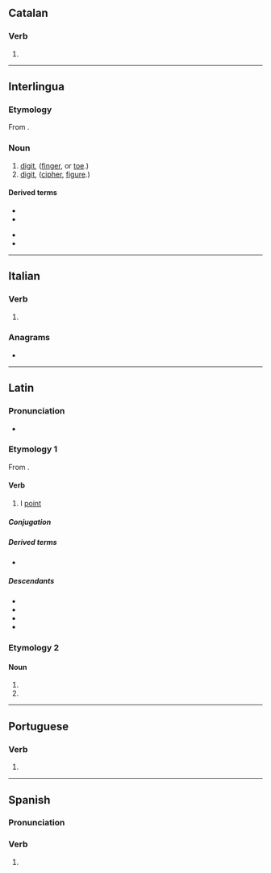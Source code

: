 {{also|digitó|dígito|digitò}}
==Catalan==

===Verb===
{{head|ca|verb form}}

# {{ca-verb form of|p=1|n=sg|m=ind|t=pres|digitar}}

----

==Interlingua==

===Etymology===
From {{der|ia|la|digitus}}.

===Noun===
{{ia-noun}}

# [[digit]], ([[finger]], or [[toe]].)
# [[digit]], ([[cipher]], [[figure]].)

====Derived terms====
{{der-top}}
* {{l|ia|digito anular}}
* {{l|ia|digito auricular}}
{{der-mid}}
* {{l|ia|digito indice}}
* {{l|ia|digito medie}}
{{der-bottom}}

----

==Italian==

===Verb===
{{head|it|verb form}}

# {{inflection of|it|digitare||1|s|pres|indc}}

===Anagrams===
* {{anagrams|it|a=dgiiot|goditi}}

----

==Latin==

===Pronunciation===
*{{la-IPA|digitō}}

===Etymology 1===
From {{affix|la|digitus|-ō|id2=denominative}}.

====Verb====
{{la-verb|1+|digitō}}

# I [[point]]

=====Conjugation=====
{{la-conj|1+|digitō}}

=====Derived terms=====
* {{l|la|addigitō}}

=====Descendants=====
* {{desc|en|digitate|bor=1}}
* {{desc|it|digitare|bor=1}}
* {{desc|pt|digitar|bor=1}}
* {{desc|es|digitar|bor=1}}

===Etymology 2===
{{nonlemma}}

====Noun====
{{la-noun-form|digitō|g=m}}

# {{inflection of|la|digitus||dat|s}}
# {{inflection of|la|digitus||abl|s}}

----

==Portuguese==

===Verb===
{{head|pt|verb form}}

# {{pt-verb-form-of|digitar}}

----

==Spanish==

===Pronunciation===
{{es-IPA}}

===Verb===
{{head|es|verb form}}

# {{es-verb form of|ending=ar|mood=indicative|tense=present|pers=1|number=singular|digitar}}
